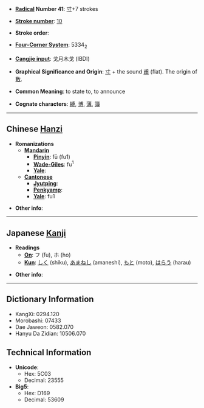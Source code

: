 * '''[[Wiktionary:Chinese radical index| Radical]] Number 41''': [[Wiktionary:Chinese radical index 寸|寸]]+7 strokes

* '''[[Wiktionary:Chinese total strokes index|Stroke number]]''': [[Wiktionary:Chinese total strokes index 10|10]]

* '''Stroke order''': 

* '''[[Wiktionary:Chinese four corner index|Four-Corner System]]''': 5334<sub>2</sub>

* '''[[Wiktionary:Chinese Cangjie index|Cangjie input]]''': 戈月木戈 (IBDI)

* '''Graphical Significance and Origin''': [[寸]] + the sound [[甫]] (flat). The origin of [[敷]].

* '''Common Meaning''': to state to, to announce

* '''Cognate characters''': [[縛]], [[博]], [[薄]], [[簿]]

----

== Chinese [[Hanzi]] ==

* '''Romanizations'''
** '''[[Mandarin]]'''
*** '''[[Pinyin]]''': fū (fu1)
*** '''[[Wade-Giles]]''': fu<sup>1</sup>
*** '''[[Yale]]''': 
** '''[[Cantonese]]'''
*** '''[[Jyutping]]''':
*** '''[[Penkyamp]]''': 
*** '''[[Yale]]''': fu1

* '''Other info''': 

----

== Japanese [[Kanji]] ==

* '''Readings'''
** '''[[On]]''': フ (fu), ホ (ho)
** '''[[Kun]]''': [[しく]] (shiku), [[あまねし]] (amaneshi), [[もと]] (moto), [[はらう]] (harau)

* '''Other info''':  

----

== Dictionary Information ==

* KangXi: 0294.120
* Morobashi: 07433
* Dae Jaweon: 0582.070
* Hanyu Da Zidian: 10506.070

== Technical Information ==

* '''Unicode''':
** Hex: 5C03
** Decimal: 23555
* '''Big5''':
** Hex: D169
** Decimal: 53609